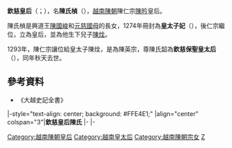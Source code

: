 '''欽慈皇后'''（{{vie|v='''Nguyên Thánh hoàng hậu'''|hn=欽慈皇后}}；{{bd|？||1293年|10月13日|catIdx=C陳}}），名'''陳氏楨'''（{{vie|v='''Trần Thị Trinh'''|hn=陳氏楨}}），[[越南|越南]][[陳朝_(越南)|陳朝]]陳仁宗[[陳昑|陳昑]]皇后。

陳氏楨是興道王[[陳國峻|陳國峻]]和[[天城公主|元慈國母]]的長女，1274年冊封為'''皇太子妃'''（{{vie|v='''Hoàng Thái tử phi'''|hn=皇太子妃}}），後仁宗繼位，立為皇后，並為他生下兒子[[陳烇|陳烇]]。

1293年，陳仁宗讓位給皇太子陳烇，是為陳英宗，尊陳氏韶為'''欽慈保聖皇太后'''（{{vie|v='''Khâm Từ Bảo Thánh hoàng thái hậu'''|hn=欽慈保聖皇太后}}），同年秋天去世。

==參考資料==
*《大越史記全書》

{{start box}}
|-style="text-align: center; background: #FFE4E1;"
|align="center" colspan="3"|'''欽慈皇后陳氏'''
|- 
{{s-before|[[陳氏韶|元聖皇后陳氏]]}} 
{{s-title|[[越南皇后及妃嬪列表|越南陳朝皇后]]|1279年—1293年}} 
{{s-after|[[順聖皇后|順聖皇后陳氏]]}} 
|- 
{{s-before|[[陳氏韶|天感皇太后陳氏]]|}} 
{{s-title|[[:Category:越南皇太后|越南陳朝皇太后]]|1293年}} 
{{s-after|[[宣慈皇后|宣慈皇太后陳氏]]}} 
{{end box}}

{{越南陳朝及胡朝皇后}}

[[Category:越南陳朝皇后|Category:越南陳朝皇后]]
[[Category:越南皇太后|Category:越南皇太后]]
[[Category:越南陳朝宗女|Category:越南陳朝宗女]]
[[Category:陳姓|Z]]
